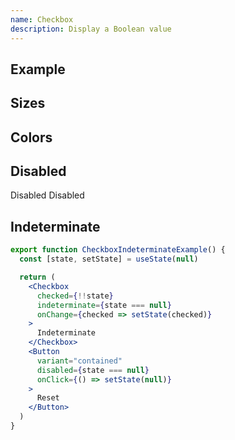 ```yaml
---
name: Checkbox
description: Display a Boolean value
---
```


## Example

<CheckboxExample />

## Sizes

<CheckboxSizesExample />

## Colors

<CheckboxColorsExample />

## Disabled

<Container row>
  <Checkbox disabled>Disabled</Checkbox>
  <Checkbox disabled checked>Disabled</Checkbox>
</Container>

## Indeterminate

<CheckboxIndeterminateExample />

```jsx
export function CheckboxIndeterminateExample() {
  const [state, setState] = useState(null)

  return (
    <Checkbox
      checked={!!state}
      indeterminate={state === null}
      onChange={checked => setState(checked)}
    >
      Indeterminate
    </Checkbox>
    <Button
      variant="contained"
      disabled={state === null}
      onClick={() => setState(null)}
    >
      Reset
    </Button>
  )
}
```